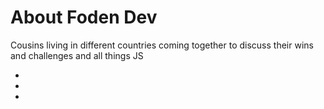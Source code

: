 
<div className={styles.Document}>

# About Foden Dev

Cousins living in different countries coming together to discuss their wins and challenges and all things JS
<ul>
    <li>
        <Flag code="GB" />
    </li>
    <li>
        <Flag code="ES" />
    </li>
    <li>
        <Flag code="US" />
    </li>
</ul>
</div>